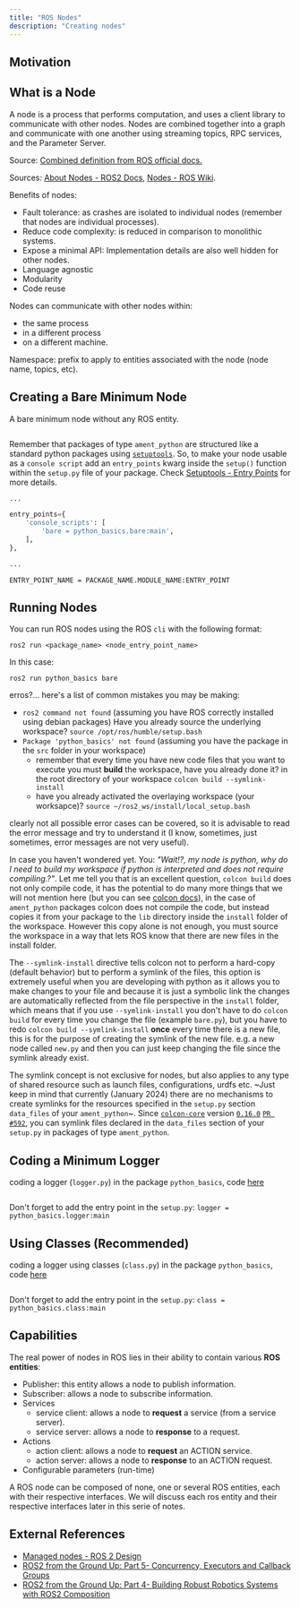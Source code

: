 ```yaml
---
title: "ROS Nodes"
description: "Creating nodes"
---
```


## Motivation

<Drawio
    file="ros.drawio"
    page="0"
    description="A toy example"
/>

## What is a Node

<Definition term="ROS Node">
A node is a process that performs computation, and uses a client library to communicate with other nodes. Nodes are combined together into a graph and communicate with one another using streaming topics, RPC services, and the Parameter Server.

Source: [Combined definition from ROS official docs.](https://wiki.ros.org/Nodes)
</Definition>

Sources: [About Nodes - ROS2 Docs](https://docs.ros.org/en/humble/Concepts/Basic/About-Nodes.html#nodes), [Nodes - ROS Wiki](https://wiki.ros.org/Nodes).

Benefits of nodes:
- Fault tolerance: as crashes are isolated to individual nodes (remember that nodes are individual processes).
- Reduce code complexity: is reduced in comparison to monolithic systems.
- Expose a minimal API: Implementation details are also well hidden for other nodes.
- Language agnostic
- Modularity
- Code reuse

Nodes can communicate with other nodes within:
- the same process
- in a different process
- on a different machine.

<Important
    note="Ideally each node should do one logical thing."
/>


Namespace: prefix to apply to entities associated with the node (node name, topics, etc).

## Creating a Bare Minimum Node

A bare minimum node without any ROS entity.

```python filename="bare.py" remoteURL="https://raw.githubusercontent.com/harleylara/ros2-intro/master/python_basics/python_basics/bare.py"
```

Remember that packages of type `ament_python` are structured like a standard python packages using [`setuptools`](https://setuptools.pypa.io/en/latest/index.html). So, to make your node usable as a `console script` add an `entry_points` kwarg inside the `setup()` function within the `setup.py` file of your package. Check [Setuptools - Entry Points](https://setuptools.pypa.io/en/latest/userguide/entry_point.html) for more details.

```python filename="setup.py"
...

entry_points={
    'console_scripts': [
        'bare = python_basics.bare:main',
    ],
},

...
```

<Drawio
    file="ros-nodes.drawio"
    page="0"
    description="Node entry points structure description."
/>

```plain
ENTRY_POINT_NAME = PACKAGE_NAME.MODULE_NAME:ENTRY_POINT
```

## Running Nodes

You can run ROS nodes using the ROS `cli` with the following format:
```plain
ros2 run <package_name> <node_entry_point_name>
```

In this case:
```plain
ros2 run python_basics bare
```

erros?... here's a list of common mistakes you may be making:
- `ros2 command not found` (assuming you have ROS correctly installed using debian packages) Have you already source the underlying workspace? `source /opt/ros/humble/setup.bash`
- `Package 'python_basics' not found` (assuming you have the package in the `src` folder in your workspace)
    - remember that every time you have new code files that you want to execute you must **build** the workspace, have you already done it? in the root directory of your workspace `colcon build --symlink-install`
    - have you already activated the overlaying workspace (your worksapce)? `source ~/ros2_ws/install/local_setup.bash`

clearly not all possible error cases can be covered, so it is advisable to read the error message and try to understand it (I know, sometimes, just sometimes, error messages are not very useful).

In case you haven't wondered yet. You: *"Wait!?, my node is python, why do I need to build my workspace if python is interpreted and does not require compiling.?"*. Let me tell you that is an excellent question, `colcon build` does not only compile code, it has the potential to do many more things that we will not mention here (but you can see [colcon docs](https://colcon.readthedocs.io/en/released/)), in the case of `ament_python` packages colcon does not compile the code, but instead copies it from your package to the `lib` directory inside the `install` folder of the workspace. However this copy alone is not enough, you must source the workspace in a way that lets ROS know that there are new files in the install folder.

The `--symlink-install` directive tells colcon not to perform a hard-copy (default behavior) but to perform a symlink of the files, this option is extremely useful when you are developing with python as it allows you to make changes to your file and because it is just a symbolic link the changes are automatically reflected from the file perspective in the `install` folder, which means that if you use `--symlink-install` you don't have to do `colcon build` for every time you change the file (example `bare.py`), but you have to redo `colcon build --symlink-install` **once** every time there is a new file, this is for the purpose of creating the symlink of the new file. e.g. a new node called `new.py` and then you can just keep changing the file since the symlink already exist.

The symlink concept is not exclusive for nodes, but also applies to any type of shared resource such as launch files, configurations, urdfs etc. ~Just keep in mind that currently (January 2024) there are no mechanisms to create symlinks for the resources specified in the `setup.py` section `data_files` of your `ament_python`~. Since [`colcon-core`](https://github.com/colcon/colcon-core) version [`0.16.0`](https://github.com/colcon/colcon-core/milestone/66?closed=1) [`PR #592`](https://github.com/colcon/colcon-core/pull/592), you can symlink files declared in the `data_files` section of your `setup.py` in packages of type `ament_python`.

## Coding a Minimum Logger

coding a logger (`logger.py`) in the package `python_basics`, code [here](https://github.com/harleylara/ros2-intro/blob/master/python_basics/python_basics/logger.py)

```python filename="logger.py" remoteURL="https://raw.githubusercontent.com/harleylara/ros2-intro/master/python_basics/python_basics/logger.py"
```

Don't forget to add the entry point in the `setup.py`: `logger = python_basics.logger:main`

## Using Classes (Recommended)

coding a logger using classes (`class.py`) in the package `python_basics`, code [here](https://github.com/harleylara/ros2-intro/blob/master/python_basics/python_basics/class.py)

```python filename="class.py" remoteURL="https://raw.githubusercontent.com/harleylara/ros2-intro/master/python_basics/python_basics/class.py"
```

Don't forget to add the entry point in the `setup.py`: `class = python_basics.class:main`

## Capabilities

The real power of nodes in ROS lies in their ability to contain various **ROS entities**:
- Publisher: this entity allows a node to publish information.
- Subscriber: allows a node to subscribe information.
- Services
    - service client: allows a node to **request** a service (from a service server).
    - service server: allows a node to **response** to a request.
- Actions
    - action client: allows a node to **request** an ACTION service.
    - action server: allows a node to **response** to an ACTION request.
- Configurable parameters (run-time)

A ROS node can be composed of none, one or several ROS entities, each with their respective interfaces. We will discuss each ros entity and their respective interfaces later in this serie of notes.

## External References

- [Managed nodes - ROS 2 Design](https://design.ros2.org/articles/node_lifecycle.html)
- [ROS2 from the Ground Up: Part 5- Concurrency, Executors and Callback Groups](https://medium.com/@nullbyte.in/ros2-from-the-ground-up-part-5-concurrency-executors-and-callback-groups-c45900973fd2)
- [ROS2 from the Ground Up: Part 4- Building Robust Robotics Systems with ROS2 Composition](https://medium.com/@nullbyte.in/ros2-from-the-ground-up-part-4-building-robust-robotics-systems-with-ros2-composition-209ed023d8e5)
